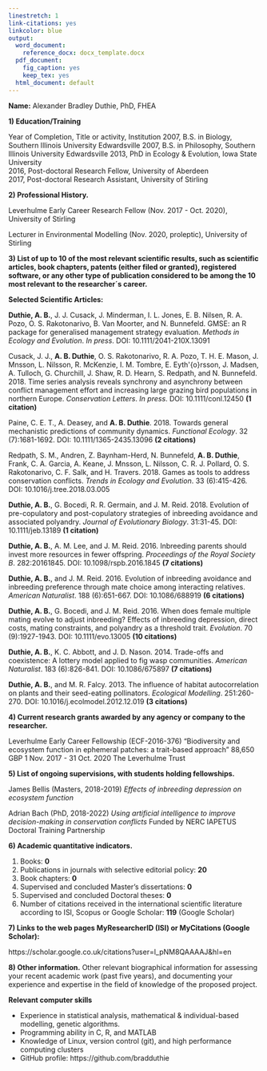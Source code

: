 ```yaml
---
linestretch: 1
link-citations: yes
linkcolor: blue
output:
  word_document:
    reference_docx: docx_template.docx
  pdf_document:
    fig_caption: yes
    keep_tex: yes
  html_document: default
---
```


**Name:** Alexander Bradley Duthie, PhD, FHEA

**1) Education/Training**


Year of Completion,  Title or activity, Institution
2007,               B.S. in Biology,                  Southern Illinois University Edwardsville
2007,               B.S. in Philosophy,               Southern Illinois University Edwardsville
2013,               PhD in Ecology & Evolution,       Iowa State University                    
2016,               Post-doctoral Research Fellow,    University of Aberdeen                
2017,               Post-doctoral Research Assistant, University of Stirling                


**2) Professional History.**

Leverhulme Early Career Research Fellow (Nov. 2017 - Oct. 2020), University of Stirling

Lecturer in Environmental Modelling (Nov. 2020, proleptic), University of Stirling

**3) List of up to 10 of the most relevant scientific results, such as scientific articles, book chapters, patents (either filed or granted), registered software, or any other type of publication considered to be among the 10 most relevant to the researcher´s career.**

**Selected Scientific Articles:**

**Duthie, A. B.**, J. J. Cusack, J. Minderman, I. L. Jones, E. B. Nilsen, R. A. Pozo, O. S. Rakotonarivo, B. Van Moorter, and N. Bunnefeld. GMSE: an R package for generalised management strategy evaluation. *Methods in Ecology and Evolution*. *In press*. DOI: 10.1111/2041-210X.13091

Cusack, J. J., **A. B. Duthie**, O. S. Rakotonarivo, R. A. Pozo, T. H. E. Mason, J. M\r{a}nsson, L. Nilsson, R. McKenzie, I. M. Tombre, E. Eyth\'{o}rsson, J. Madsen, A. Tulloch, G. Churchill, J. Shaw, R. D. Hearn, S. Redpath, and N. Bunnefeld. 2018. Time series analysis reveals synchrony and asynchrony between conflict management effort and increasing large grazing bird populations in northern Europe. *Conservation Letters*. *In press*. DOI: 10.1111/conl.12450 **(1 citation)**

Paine, C. E. T., A. Deasey, and **A. B. Duthie**. 2018. Towards general mechanistic predictions of community dynamics. *Functional Ecology*. 32 (7):1681-1692. DOI: 10.1111/1365-2435.13096 **(2 citations)**

Redpath, S. M., Andren, Z. Baynham-Herd, N. Bunnefeld, **A. B. Duthie**, Frank, C. A. Garcia, A. Keane, J. M\r{a}nsson, L. Nilsson, C. R. J. Pollard, O. S. Rakotonarivo, C. F. Salk, and H. Travers. 2018. Games as tools to address conservation conflicts. *Trends in Ecology and Evolution*. 33 (6):415-426. DOI: 10.1016/j.tree.2018.03.005

**Duthie, A. B.**, G. Bocedi, R. R. Germain, and J. M. Reid. 2018. Evolution of pre-copulatory and post-copulatory strategies of inbreeding avoidance and associated polyandry. *Journal of Evolutionary Biology*. 31:31-45. DOI: 10.1111/jeb.13189 **(1 citation)**

**Duthie, A. B.**, A. M. Lee, and J. M. Reid. 2016. Inbreeding parents should invest more resources in fewer offspring. *Proceedings of the Royal Society B*. 282:20161845. DOI: 10.1098/rspb.2016.1845 **(7 citations)**

**Duthie, A. B.**, and J. M. Reid. 2016. Evolution of inbreeding avoidance and inbreeding preference through mate choice among interacting relatives. *American Naturalist*. 188 (6):651-667. DOI: 10.1086/688919 **(6 citations)**

**Duthie, A. B.**, G. Bocedi, and J. M. Reid. 2016. When does female multiple mating evolve to adjust inbreeding? Effects of inbreeding depression, direct costs, mating constraints, and polyandry as a threshold trait. *Evolution*. 70 (9):1927-1943. DOI: 10.1111/evo.13005 **(10 citations)**

**Duthie, A. B.**, K. C. Abbott, and J. D. Nason. 2014. Trade-offs and coexistence: A lottery model applied to fig wasp communities. *American Naturalist*. 183 (6):826-841. DOI: 10.1086/675897 **(7 citations)**

**Duthie, A. B.**, and M. R. Falcy. 2013. The influence of habitat autocorrelation on plants and their seed-eating pollinators. *Ecological Modelling*. 251:260-270. DOI: 10.1016/j.ecolmodel.2012.12.019 **(3 citations)**

**4) Current research grants awarded by any agency or company to the researcher.**

Leverhulme Early Career Fellowship (ECF-2016-376)
"Biodiversity and ecosystem function in ephemeral patches: a trait-based approach"
88,650 GBP
1 Nov. 2017 - 31 Oct. 2020
The Leverhulme Trust

**5) List of ongoing supervisions, with students holding fellowships.**

James Bellis (Masters, 2018-2019)
*Effects of inbreeding depression on ecosystem function*

Adrian Bach (PhD, 2018-2022)
*Using artificial intelligence to improve decision-making in conservation conflicts*
Funded by NERC IAPETUS Doctoral Training Partnership

**6) Academic quantitative indicators.**

1) Books: **0**
2) Publications in journals with selective editorial policy: **20**
3) Book chapters: **0**
4) Supervised and concluded Master's dissertations: **0**
5) Supervised and concluded Doctoral theses: **0**
6) Number of citations received in the international scientific literature according to ISI, Scopus or Google Scholar: **119** (Google Scholar)


**7) Links to the web pages MyResearcherID (ISI) or MyCitations (Google Scholar):**

https://scholar.google.co.uk/citations?user=l_pNM8QAAAAJ&hl=en

**8) Other information.** Other relevant biographical information for assessing your recent academic work (past five years), and documenting your experience and expertise in the field of knowledge of the proposed project. 

**Relevant computer skills**

- Experience in statistical analysis, mathematical & individual-based modelling, genetic algorithms. 
- Programming ability in C, R, and MATLAB
- Knowledge of Linux, version control (git), and high performance computing clusters
- GitHub profile: https://github.com/bradduthie






